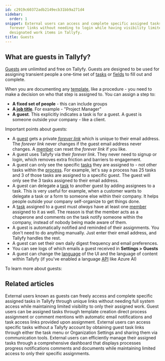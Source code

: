```yaml
---
id: c2919c60372adb2149ecb31bb9a271d4
sidebar:
  order: 1
snippet: External users can access and complete specific assigned tasks through unique
  forever links without needing to login while having visibility limited only to their
  designated work items in Tallyfy.
title: Guests
---
```


## What are guests in Tallyfy?

[Guests](/products/pro/documenting/guests/) are unlimited and free on Tallyfy. Guests are designed to be used for assigning transient people a one-time set of [tasks](/products/pro/tracking-and-tasks/tasks/) or [fields](/products/pro/tracking-and-tasks/tasks/what-are-form-fields-in-tallyfy/) to fill out and complete.

When you are documenting any [template](/products/pro/documenting/templates/), like a procedure - you need to make a decision on who that step is assigned to. You can assign a step to:

- **A fixed set of people** - this can include groups
- **A [job title](/products/pro/documenting/templates/edit-templates/understanding-assignment-types/)**. For example - "Project Manager"
- **A guest**. This explicitly indicates a task is for a guest. A guest is someone outside your company - like a client.

Important points about guests:

* A [guest](/products/pro/documenting/guests/) gets a private [_forever link_](/products/pro/documenting/guests/how-to-find-a-guest-task-link-in-tallyfy/) which is unique to their email address. The _forever link_ never changes if the guest email address never changes. A [member](/products/pro/documenting/members/) can reset the _forever link_ if you like.
* A guest uses Tallyfy via their _forever link_. They never need to signup or login, which removes extra friction and barriers to engagement.
* A guest can only see the specific [tasks](/products/pro/tracking-and-tasks/tasks/) they are assigned to - not other tasks within the [process](/products/pro/tracking-and-tasks/processes/). For example, let's say a process has 25 tasks and 3 of those tasks are assigned to a specific guest. The guest will only see the 3 tasks assigned to their email address.
* A guest can delegate a [task](/products/pro/tracking-and-tasks/tasks/) to another guest by adding assignees to a task. This is very useful for example, when a customer wants to delegate a task or a form to someone else within their company. It helps people outside your company self-organize to get things done.
* A [task](/products/pro/tracking-and-tasks/tasks/) assigned to a guest must _always_ have at least one [member](/products/pro/documenting/members/) assigned to it as well. The reason is that the member acts as a chaperone and comments on the task notify someone within the company, instead of nobody being made aware of them.
* A guest is automatically notified and reminded of their assignments. You don't need to do anything manually. Just enter their email address, and Tallyfy handles the rest.
* A guest can set their own daily digest frequency and email preferences.
* You can see logs of which emails a guest received in **Settings > Guests**
* A guest can change the [language](/products/pro/miscellaneous/how-can-i-translate-content-in-tallyfy/) of the UI and the language of content within Tallyfy (if you've enabled a language [API](/products/pro/integrations/open-api/) like Azure AI)

To learn more about guests:



<PageTree />


## Related articles
<CardGrid>
<LinkTitleCard header="<b>Guests > What is a guest</b>" href="/products/pro/documenting/guests/what-is-a-guest/" > External users known as guests can freely access and complete specific assigned tasks in Tallyfy through unique links without needing full system access while maintaining limited visibility to only their assigned work. </LinkTitleCard>
<LinkTitleCard header="<b>Guests > Assign tasks to guests</b>" href="/products/pro/documenting/guests/how-can-i-assign-tasks-to-guest-users-in-tallyfy/" > Guest users can be assigned tasks through template creation direct process assignment or comment mentions with automatic email notifications and task access links provided upon assignment. </LinkTitleCard>
<LinkTitleCard header="<b>Guests > Get a guest's unique link</b>" href="/products/pro/documenting/guests/how-to-find-a-guest-task-link-in-tallyfy/" > External users can access specific tasks without a Tallyfy account by obtaining guest task links through either the task menu or Organization Settings and sharing them via communication tools. </LinkTitleCard>
<LinkTitleCard header="<b>Guests > The guest view</b>" href="/products/pro/documenting/guests/how-can-guests-monitor-their-processes-on-tallyfy/" > External users can efficiently manage their assigned tasks through a comprehensive dashboard that displays processes progress notifications comments and documents while maintaining limited access to only their specific assignments. </LinkTitleCard>
</CardGrid>
